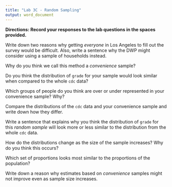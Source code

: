 ```yaml
---
title: "Lab 3C - Random Sampling"
output: word_document
---
```



**Directions: Record your responses to the lab questions in the spaces provided.**

\newline

Write down two reasons why getting _everyone_ in Los Angeles to fill out the survey would be difficult. Also, write a sentence why the DWP might consider using a sample of households instead.

\newline

\newline

\newline

Why do you think we call this method a _convenience_ sample?

\newline

\newline

\newline

Do you think the distribution of `grade` for your sample would look similar when compared to the whole `cdc` data?

\newline

\newline

\newline

Which groups of people do you think are over or under represented in your convenience sample? Why?

\newline

\newline

\newline

Compare the distributions of the `cdc` data and your convenience sample and write down how they differ.

\newline

\newline

\newline

Write a sentence that explains why you think the distribution of `grade` for this _random sample_ will look more or less similar to the distribution from the whole `cdc` data.

\newline

\newline

\newline

How do the distributions change as the size of the sample increases? Why do you think this occurs?

\newline

\newline

\newline

Which set of proportions looks most similar to the proportions of the population?

\newline

\newline

\newline

Write down a reason why estimates based on _convenience_ samples might not improve even as sample size increases.
